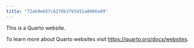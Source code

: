 ```yaml
---
title: "72ab9e667c6278b3765451a8966a89"
---
```


This is a Quarto website.

To learn more about Quarto websites visit <https://quarto.org/docs/websites>.
